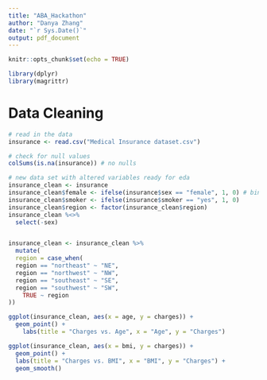 ```yaml
---
title: "ABA_Hackathon"
author: "Danya Zhang"
date: "`r Sys.Date()`"
output: pdf_document
---
```


```r
knitr::opts_chunk$set(echo = TRUE)
```

```r
library(dplyr)
library(magrittr)
```

# Data Cleaning
```r
# read in the data
insurance <- read.csv("Medical Insurance dataset.csv")
```

```r
# check for null values
colSums(is.na(insurance)) # no nulls
```

```r
# new data set with altered variables ready for eda
insurance_clean <- insurance
insurance_clean$female <- ifelse(insurance$sex == "female", 1, 0) # binary var
insurance_clean$smoker <- ifelse(insurance$smoker == "yes", 1, 0) 
insurance_clean$region <- factor(insurance_clean$region)
insurance_clean %<>% 
  select(-sex)


insurance_clean <- insurance_clean %>%
  mutate(
  region = case_when(
  region == "northeast" ~ "NE",
  region == "northwest" ~ "NW",
  region == "southeast" ~ "SE",
  region == "southwest" ~ "SW",
    TRUE ~ region  
))
```

```r
ggplot(insurance_clean, aes(x = age, y = charges)) + 
  geom_point() +
    labs(title = "Charges vs. Age", x = "Age", y = "Charges")

ggplot(insurance_clean, aes(x = bmi, y = charges)) + 
  geom_point() +
  labs(title = "Charges vs. BMI", x = "BMI", y = "Charges") +
  geom_smooth()
```


